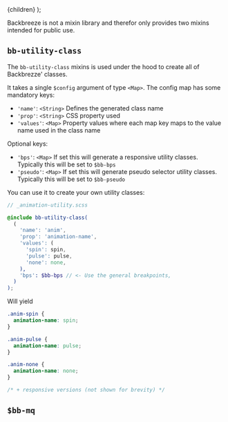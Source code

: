 
  <MdxLayout title="Mixins" subline="Backbreeze Sass mixins">
    {children}
  </MdxLayout>
);

Backbreeze is not a mixin library and therefor only provides two mixins intended for public use.

## `bb-utility-class`

The `bb-utility-class` mixins is used under the hood to create all of Backbrezze' classes.

It takes a single `$config` argument of type `<Map>`. The config map has some mandatory keys:

- `'name'`: `<String>` Defines the generated class name
- `'prop'`: `<String>` CSS property used
- `'values'`: `<Map>` Property values where each map key maps to the value name used in the class name

Optional keys:

- `'bps'`: `<Map>` If set this will generate a responsive utility classes. Typically this will be set to `$bb-bps`
- `'pseudo'`: `<Map>` If set this will generate pseudo selector utility classes. Typically this will be set to `$bb-pseudo`

You can use it to create your own utility classes:

```scss
// _animation-utility.scss

@include bb-utility-class(
  (
    'name': 'anim',
    'prop': 'animation-name',
    'values': (
      'spin': spin,
      'pulse': pulse,
      'none': none,
    ),
    'bps': $bb-bps // <- Use the general breakpoints,
  )
);
```

Will yield

```css
.anim-spin {
  animation-name: spin;
}

.anim-pulse {
  animation-name: pulse;
}

.anim-none {
  animation-name: none;
}

/* + responsive versions (not shown for brevity) */
```

## `$bb-mq`

